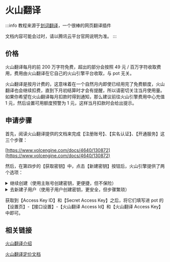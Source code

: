# 火山翻译

:::info
教程来源于[划词翻译](https://hcfy.app/)，一个很棒的网页翻译插件

文档内容可能会过时，请以腾讯云平台官网说明为准。
:::

## 价格

火山翻译每月的前 200 万字符免费，超出的部分会按照 49 元 / 百万字符收取费用，费用由火山翻译在它自己的火山引擎平台收取，与 pot 无关。

火山翻译是按月计费的，这意味着在一个自然月内即使已经用完了免费额度，火山翻译也会继续扣费，直到下月初结算时才会有提醒，所以请密切关注当月使用量。如果你希望在火山翻译每月扣款时得到通知，那么建议前往火山引擎费用中心充值 1 元，然后设置可用额度预警为 1 元，这样当月扣款时会给出提示。

## 申请步骤

首先，阅读火山翻译提供的文档来完成【注册账号】、【实名认证】、【开通服务】这三个步骤：

[https://www.volcengine.com/docs/4640/130872](https://www.volcengine.com/docs/4640/130872)

然后，在第四步的【获取密钥】中，点击【新建密钥】按钮后，火山引擎提供了两个选项：

<details><summary>继续创建（使用主账号创建密钥，更便捷，但不保险）</summary>
<p>

选择【继续创建】后，表格里会出现一条新的数据，其中就包含我们要用到的【Access Key ID】和【Secret Access Key】。

</p>
</details>
<details><summary>去新建子用户（使用子用户创建密钥，更安全，但步骤繁琐）</summary>
<p>

略

</p>
</details>

获取到【Access Key ID】和【Secret Access Key】之后，将它们填写进 pot 的【设置页】-【接口设置】-【火山翻译 Access Id】和【火山翻译 Access Key】中即可。

## 相关链接

[火山翻译介绍](https://www.volcengine.com/product/machine-translation)

[火山翻译定价文档](https://www.volcengine.com/docs/4640/68515)

<div
  class="wwads-cn wwads-horizontal"
  data-id="285"
  style={{ maxWidth: "400px" }}
></div>
